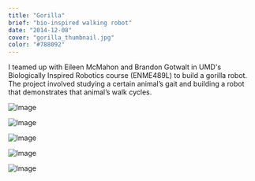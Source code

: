 ```yaml
---
title: "Gorilla"
brief: "bio-inspired walking robot"
date: "2014-12-08"
cover: "gorilla_thumbnail.jpg"
color: "#788092"
---
```


I teamed up with Eileen McMahon and Brandon Gotwalt in UMD's Biologically Inspired Robotics course (ENME489L) to build a gorilla robot. The project involved studying a certain animal’s gait and building a robot that demonstrates that animal’s walk cycles.

![Image](@/images/projects/gorilla/gorilla_side.jpg)

![Image](@/images/projects/gorilla/gorilla_gait.gif)

![Image](@/images/projects/gorilla/gorilla_team.jpg)

![Image](@/images/projects/gorilla/gorilla_whiteboard.jpg)

![Image](@/images/projects/gorilla/gorilla_sketch.jpg)
